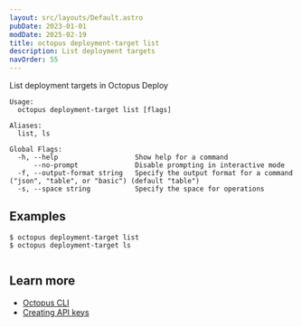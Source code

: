 ```yaml
---
layout: src/layouts/Default.astro
pubDate: 2023-01-01
modDate: 2025-02-19
title: octopus deployment-target list
description: List deployment targets
navOrder: 55
---
```


List deployment targets in Octopus Deploy

```
Usage:
  octopus deployment-target list [flags]

Aliases:
  list, ls

Global Flags:
  -h, --help                   Show help for a command
      --no-prompt              Disable prompting in interactive mode
  -f, --output-format string   Specify the output format for a command ("json", "table", or "basic") (default "table")
  -s, --space string           Specify the space for operations

```

## Examples

<SamplesInstance />

```
$ octopus deployment-target list
$ octopus deployment-target ls


```

## Learn more

- [Octopus CLI](/docs/octopus-rest-api/cli)
- [Creating API keys](/docs/octopus-rest-api/how-to-create-an-api-key)